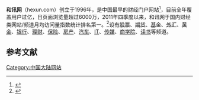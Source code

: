 {{Infobox Company 
| company_name = 和讯信息科技有限公司
| company_logo = [[File:Hexunlogo.gif|100px]]
| company_type = 
| foundation = 1996年
| location = {{CHN}}[[北京|北京]]朝外大街22号泛利大厦10层
| key_people = 章知方, [[董事长|董事长]]兼[[CEO|CEO]]
| industry = 财经信息服务
| products = 
| revenue = 
| operating_income =
| net_income = 
| num_employees = 
| homepage = [http://www.hexun.com hexun.com]
}}
{{Expand|time=2010-05-29}}

'''和讯网'''（hexun.com）创立于1996年，是中国最早的财经门户网站<ref>{{cite web|url=http://mobile.163.com/13/0218/13/8O0H8T1Q001166V8.html|title=另一个模样的和讯|publisher=[[网易|网易]]|date=2013年2月18日|accessdate=2017年7月15日}}{{Dead link|date=2019年12月 |bot=InternetArchiveBot |fix-attempted=yes }}</ref>，目前全年覆盖用户过亿，日页面浏览量超过6000万，2011年四季度以来，和讯网于国内财经类网站/频道月均访问量指数统计排名第一。<ref>{{cite web | url=http://corp.hexun.com/default/index.html | title=和讯简介 | publisher=和讯网 | accessdate=2012-03-30 | archive-date=2021-01-05 | archive-url=https://web.archive.org/web/20210105020823/http://corp.hexun.com/default/index.html | dead-url=no }}</ref>设有[[股票|股票]]、[[期货|期货]]、[[基金|基金]]、[[外汇|外汇]]、[[黄金|黄金]]、[[银行|银行]]、[[理财|理财]]、[[保险|保险]]、[[房产|房产]]、[[汽车|汽车]]、[[IT|IT]]、[[传媒|传媒]]、[[商学院|商学院]]、[[读书|读书]]等频道。

== 参考文献 ==
{{reflist}}

[[Category:中国大陆网站|Category:中国大陆网站]]
